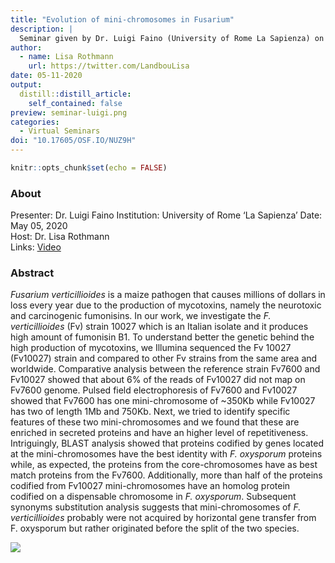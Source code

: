 ```yaml
---
title: "Evolution of mini-chromosomes in Fusarium"
description: |
  Seminar given by Dr. Luigi Faino (University of Rome La Sapienza) on Fusarium verticillioides, a maize pathogen that causes millions of dollars in loss every year due to the production of mycotoxins, namely the neurotoxic and carcinogenic fumonisins. Dr. Faino investigated the F. verticillioides (Fv) strain 10027 which is an Italian isolate and it produces high amount of fumonisin B1. 
author:
  - name: Lisa Rothmann
    url: https://twitter.com/LandbouLisa
date: 05-11-2020
output:
  distill::distill_article:
    self_contained: false
preview: seminar-luigi.png
categories:
  - Virtual Seminars
doi: "10.17605/OSF.IO/NUZ9H"
---
```


```r
knitr::opts_chunk$set(echo = FALSE)
```

### About

Presenter: Dr. Luigi Faino Institution: University of Rome 'La Sapienza' Date: May 05, 2020\
Host: Dr. Lisa Rothmann\
Links: [Video](https://www.youtube.com/watch?v=-u2q8dkONgU)

### Abstract

*Fusarium verticillioides* is a maize pathogen that causes millions of dollars in loss every year due to the production of mycotoxins, namely the neurotoxic and carcinogenic fumonisins.
In our work, we investigate the *F. verticillioides* (Fv) strain 10027 which is an Italian isolate and it produces high amount of fumonisin B1.
To understand better the genetic behind the high production of mycotoxins, we Illumina sequenced the Fv 10027 (Fv10027) strain and compared to other Fv strains from the same area and worldwide.
Comparative analysis between the reference strain Fv7600 and Fv10027 showed that about 6% of the reads of Fv10027 did not map on Fv7600 genome.
Pulsed field electrophoresis of Fv7600 and Fv10027 showed that Fv7600 has one mini-chromosome of \~350Kb while Fv10027 has two of length 1Mb and 750Kb.
Next, we tried to identify specific features of these two mini-chromosomes and we found that these are enriched in secreted proteins and have an higher level of repetitiveness.
Intriguingly, BLAST analysis showed that proteins codified by genes located at the mini-chromosomes have the best identity with *F. oxysporum* proteins while, as expected, the proteins from the core-chromosomes have as best match proteins from the Fv7600.
Additionally, more than half of the proteins codified from Fv10027 mini-chromosomes have an homolog protein codified on a dispensable chromosome in *F. oxysporum*.
Subsequent synonyms substitution analysis suggests that mini-chromosomes of *F. verticillioides* probably were not acquired by horizontal gene transfer from F.
oxysporum but rather originated before the split of the two species.

![](seminar-luigi.png)
